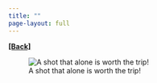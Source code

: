 ```yaml
---
title: ""
page-layout: full
---
```

  
[**[Back]**](../pages/talks.qmd)

![A shot that alone is worth the trip!](../images/consonni24.jpg)
